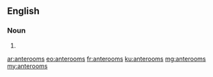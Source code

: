 ==English==

===Noun===
{{head|en|noun plural form}}

# {{plural of|anteroom|lang=en}}

[[ar:anterooms]]
[[eo:anterooms]]
[[fr:anterooms]]
[[ku:anterooms]]
[[mg:anterooms]]
[[my:anterooms]]